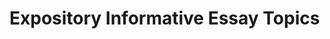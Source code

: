 # Expository Informative Essay Topics


<div style={{ width: "100%", padding: 20, height: "70vh" }}>
  <Chat
    welcome={"Hi, Which topic you want to discuss or generate ?"}
    teacherName={"Alex"}
    systemPrompt={"Pls help this user find the essay topic he(she) wanted!"}
  />
</div>
